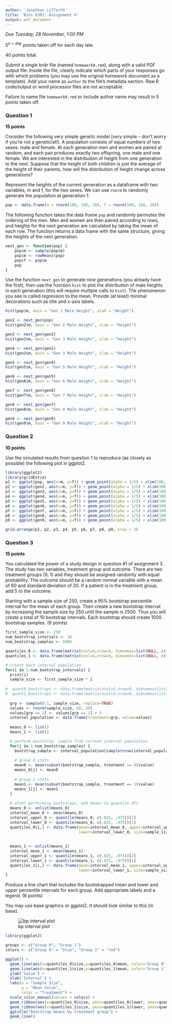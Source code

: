 ```yaml
---
author: 'Jonathan Lifferth'
title: 'Bios 6301: Assignment 9'
output: pdf_document
---
```


*Due Tuesday, 28 November, 1:00 PM*

$5^{n=day}$ points taken off for each day late.

40 points total.

Submit a single knitr file (named `homework9.rmd`), along with a valid PDF output file. Inside the file, clearly indicate which parts of your responses go with which problems (you may use the original homework document as a template). Add your name as `author` to the file's metadata section. Raw R code/output or word processor files are not acceptable.

Failure to name file `homework9.rmd` or include author name may result in 5 points taken off.

### Question 1 ###

**15 points**

Consider the following very simple genetic model (*very* simple -- don't worry if you're not a geneticist!). A population consists of equal numbers of two sexes: male and female. At each generation men and women are paired at random, and each pair produces exactly two offspring, one male and one female. We are interested in the distribution of height from one generation to the next. Suppose that the height of both children is just the average of the height of their parents, how will the distribution of height change across generations?

Represent the heights of the current generation as a dataframe with two variables, m and f, for the two sexes. We can use `rnorm` to randomly generate the population at generation 1:

```r
pop <- data.frame(m = rnorm(100, 160, 20), f = rnorm(100, 160, 20))
```

The following function takes the data frame `pop` and randomly permutes the ordering of the men. Men and women are then paired according to rows, and heights for the next generation are calculated by taking the mean of each row. The function returns a data frame with the same structure, giving the heights of the next generation.

```r
next_gen <- function(pop) {
    pop$m <- sample(pop$m)
    pop$m <- rowMeans(pop)
    pop$f <- pop$m
    pop
}
```

Use the function `next_gen` to generate nine generations (you already have the first), then use the function `hist` to plot the distribution of male heights in each generation (this will require multiple calls to `hist`). The phenomenon you see is called regression to the mean.  Provide (at least) minimal decorations such as title and x-axis labels.

```r
hist(pop$m, main = "Gen 1 Male Height", xlab = "Height")
```
```r
gen2 <- next_gen(pop)
hist(gen2$m, main = "Gen 2 Male Height", xlab = "Height")
```
```r
gen3 <- next_gen(gen2)
hist(gen3$m, main = "Gen 3 Male Height", xlab = "Height")
```
```r
gen4 <- next_gen(gen2)
hist(gen3$m, main = "Gen 3 Male Height", xlab = "Height")
```
```r
gen5 <- next_gen(gen4)
hist(gen5$m, main = "Gen 5 Male Height", xlab = "Height")
```
```r
gen6 <- next_gen(gen5)
hist(gen6$m, main = "Gen 6 Male Height", xlab = "Height")
```
```r
gen7 <- next_gen(gen6)
hist(gen7$m, main = "Gen 7 Male Height", xlab = "Height")
```
```r
gen8 <- next_gen(gen7)
hist(gen8$m, main = "Gen 8 Male Height", xlab = "Height")
```
```r
gen9 <- next_gen(gen8)
hist(gen9$m, main = "Gen 9 Male Height", xlab = "Height")
```

### Question 2 ###

**10 points**

Use the simulated results from question 1 to reproduce (as closely as possible) the following plot in ggplot2.

```r
library(ggplot2)
library(gridExtra)
p1 <- ggplot(pop, aes(x=m, y=f)) + geom_point(alpha = 1/5) + xlim(100, 225) + ylim(90, 210)
p2 <- ggplot(gen2, aes(x=m, y=f)) + geom_point(alpha = 1/5) + xlim(100, 225) + ylim(90, 210)
p3 <- ggplot(gen3, aes(x=m, y=f)) + geom_point(alpha = 1/5) + xlim(100, 225) + ylim(90, 210)
p4 <- ggplot(gen4, aes(x=m, y=f)) + geom_point(alpha = 1/5) + xlim(100, 225) + ylim(90, 210)
p5 <- ggplot(gen5, aes(x=m, y=f)) + geom_point(alpha = 1/5) + xlim(100, 225) + ylim(90, 210)
p6 <- ggplot(gen6, aes(x=m, y=f)) + geom_point(alpha = 1/5) + xlim(100, 225) + ylim(90, 210)
p7 <- ggplot(gen7, aes(x=m, y=f)) + geom_point(alpha = 1/5) + xlim(100, 225) + ylim(90, 210)
p8 <- ggplot(gen8, aes(x=m, y=f)) + geom_point(alpha = 1/5) + xlim(100, 225) + ylim(90, 210)
p9 <- ggplot(gen9, aes(x=m, y=f)) + geom_point(alpha = 1/5) + xlim(100, 225) + ylim(90, 210)

```

```r
grid.arrange(p1, p2, p3, p4, p5, p6, p7, p8, p9, nrow = 3)

```



### Question 3 ###

**15 points**

You calculated the power of a study design in question #1 of assignment 3. The study has two variables, treatment group and outcome. There are two treatment groups (0, 1) and they should be assigned randomly with equal probability. The outcome should be a random normal variable with a mean of 60 and standard deviation of 20. If a patient is in the treatment group, add 5 to the outcome.

Starting with a sample size of 250, create a 95% bootstrap percentile interval for the mean of each group. Then create a new bootstrap interval by increasing the sample size by 250 until the sample is 2500. Thus you will create a total of 10 bootstrap intervals.  Each bootstrap should create 1000 bootstrap samples. (9 points)

```r
first_sample_size <- 250
num_bootstrap_intervals <- 10
num_bootstrap_samples <- 1000

quantiles_0 <- data.frame(matrix(ncol=4,nrow=0, dimnames=list(NULL, c("mean", "upper", "lower", "size"))))
quantiles_1 <- data.frame(matrix(ncol=4,nrow=0, dimnames=list(NULL, c("mean", "upper", "lower", "size"))))

# create each interval population
for(i in 1:num_bootstrap_intervals) {
  print(i)
  sample_size <- first_sample_size * i
  
#  quant0_bootstraps <- data.frame(matrix(ncol=3,nrow=0, dimnames=list(NULL, c("mean", "upper", "lower"))))
#  quant1_bootstraps <- data.frame(matrix(ncol=3,nrow=0, dimnames=list(NULL, c("mean", "upper", "lower"))))
  
  grp <- sample(0:1, sample_size, replace=TRUE)
  values <- rnorm(sample_size, 60, 20)
  values[grp == 1] <- values[grp == 1] + 5 
  interval_population <- data.frame(treatment=grp, value=values)
  
  means_0 <- list()
  means_1 <- list()

  # perform bootstrap, sample from current interval population
  for(j in 1:num_bootstrap_samples) {
    bootstrap_sample <- interval_population[sample(nrow(interval_population), sample_size, replace=TRUE), ]
    
    # group 0 stats
    mean0 <- mean(subset(bootstrap_sample, treatment == 0)$value)
    means_0[j] <- mean0
    
    # group 1 stats
    mean1 <- mean(subset(bootstrap_sample, treatment == 1)$value)
    means_1[j] <- mean1
  }
  
  # after performing bootstraps, add means to quantile dfs
  means_0 <- unlist(means_0)
  interval_mean_0 <- mean(means_0)
  interval_upper_0 <- quantile(means_0, c(.025, .975))[2]
  interval_lower_0 <- quantile(means_0, c(.025, .975))[1]
  quantiles_0[i,] <- data.frame(mean=interval_mean_0, upper=interval_upper_0, 
                                lower=interval_lower_0, size=sample_size)
  
  
  means_1 <- unlist(means_1)
  interval_mean_1 <- mean(means_1)
  interval_upper_1 <- quantile(means_1, c(.025, .975))[2]
  interval_lower_1 <- quantile(means_1, c(.025, .975))[1]
  quantiles_1[i,] <- data.frame(mean=interval_mean_1, upper=interval_upper_1, 
                                lower=interval_lower_1, size=sample_size)
}


```

Produce a line chart that includes the bootstrapped mean and lower and upper percentile intervals for each group.  Add appropriate labels and a legend. (6 points)

You may use base graphics or ggplot2.  It should look similar to this (in base).

![bp interval plot](bpi.jpg)

```r
library(ggplot2)
```
```r
groups <- c("Group 0", "Group 1")
colors <- c("Group 0" = "blue", "Group 1" = "red")

ggplot() + 
  geom_line(aes(x=quantiles_0$size,y=quantiles_0$mean, color='Group 0')) +
  geom_line(aes(x=quantiles_1$size,y=quantiles_1$mean, color='Group 1')) + 
  ylab('Value') + 
  xlab('Interval') +
  labs(x = "Sample Size",
       y = "Mean Value",
       color = "Treatment") +
  scale_color_manual(values = colors) +
  geom_ribbon(aes(x=quantiles_0$size, ymin=quantiles_0$lower, ymax=quantiles_0$upper), linetype=2, alpha=0.3, fill="skyblue2") +
  geom_ribbon(aes(x=quantiles_1$size, ymin=quantiles_1$lower, ymax=quantiles_1$upper), linetype=2, alpha=0.3, fill="indianred2") + 
  ggtitle("Bootstrap means by treatment group") +
  geom_line()
```
